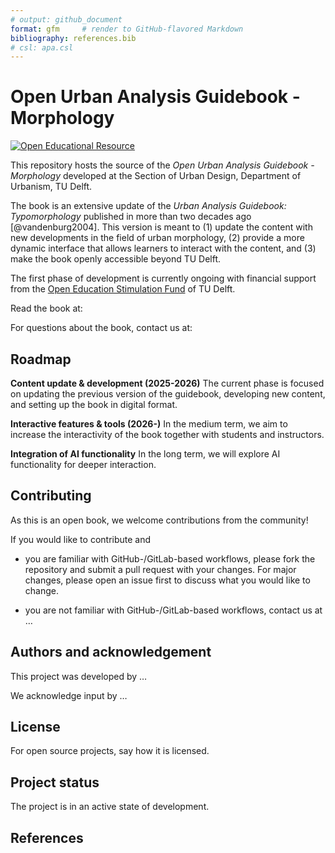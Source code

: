 ```yaml
---
# output: github_document
format: gfm     # render to GitHub-flavored Markdown
bibliography: references.bib
# csl: apa.csl
---
```


<!-- README.md is generated from README.Rmd. Please edit that file -->

# Open Urban Analysis Guidebook - Morphology

<!-- badges: start -->
[![Open Educational Resource](https://img.shields.io/badge/OER-open-blue)](https://en.wikipedia.org/wiki/Open_educational_resources)
<!-- badges: end -->

This repository hosts the source of the *Open Urban Analysis Guidebook - Morphology* developed at the Section of Urban Design, Department of Urbanism, TU Delft.

The book is an extensive update of the *Urban Analysis Guidebook: Typomorphology* published in more than two decades ago [@vandenburg2004]. This version is meant to (1) update the content with new developments in the field of urban morphology, (2) provide a more dynamic interface that allows learners to interact with the content, and (3) make the book openly accessible beyond TU Delft.

The first phase of development is currently ongoing with financial support from the [Open Education Stimulation Fund](https://www.tudelft.nl/en/open-science/articles-tu-delft/call-for-proposals-2025) of TU Delft.

Read the book at: 

For questions about the book, contact us at:

## Roadmap

**Content update & development (2025-2026)**
The current phase is focused on updating the previous version of the guidebook, developing new content, and setting up the book in digital format.

**Interactive features & tools (2026-)**
In the medium term, we aim to increase the interactivity of the book together with students and instructors.

**Integration of AI functionality**
In the long term, we will explore AI functionality for deeper interaction.

## Contributing

As this is an open book, we welcome contributions from the community!

If you would like to contribute and

- you are familiar with GitHub-/GitLab-based workflows, please fork the repository and submit a pull request with your changes. For major changes, please open an issue first to discuss what you would like to change.

- you are not familiar with GitHub-/GitLab-based workflows, contact us at ...

## Authors and acknowledgement

This project was developed by ...

We acknowledge input by ...

## License

For open source projects, say how it is licensed.

## Project status

The project is in an active state of development.

## References
